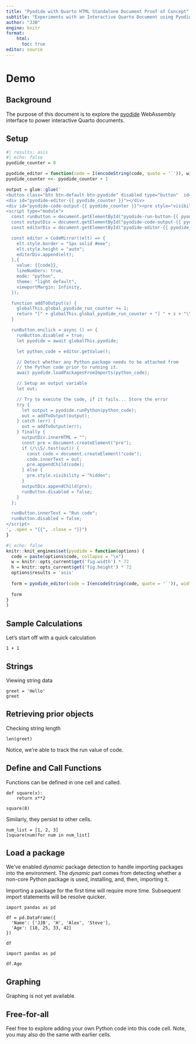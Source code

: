 ```yaml
---
title: "Pyodide with Quarto HTML Standalone Document Proof of Concept"
subtitle: "Experiments with an Interactive Quarto Document using Pyodide v0.24.3"
author: "JJB"
engine: knitr
format:
    html: 
      toc: true
editor: source
---
```


# Demo

## Background

The purpose of this document is to explore the [pyodide](https://pyodide.org/en/stable/) WebAssembly interface to power interactive Quarto documents.

## Setup 


```{=html}
<link rel="stylesheet" href="https://cdnjs.cloudflare.com/ajax/libs/codemirror/6.65.7/codemirror.min.css">
<style>
  .CodeMirror pre {
    background-color: unset !important;
  }
  .btn-pyodide {
    background-color: #EEEEEE;
    border-bottom-left-radius: 0;
    border-bottom-right-radius: 0;
  }
</style>
<script src="https://cdnjs.cloudflare.com/ajax/libs/codemirror/6.65.7/codemirror.min.js"></script>
<script src="https://cdnjs.cloudflare.com/ajax/libs/codemirror/6.65.7/mode/python/python.js"></script>
<script src="https://cdn.jsdelivr.net/pyodide/v0.23.4/full/pyodide.js"></script>

<script type="module">
  globalThis.pyodide = await loadPyodide();
  document.querySelectorAll(".btn-pyodide").forEach((btn) => {
    btn.innerText = "Run code";
    btn.disabled = false;
  });
  globalThis.global_pyodide_run_counter = 0;
</script>
```

```r
#| results: asis
#| echo: false
pyodide_counter = 0

pyodide_editor = function(code = I(encodeString(code, quote = '`')), width, height) { 
pyodide_counter <<- pyodide_counter + 1

output = glue::glue('
<button class="btn btn-default btn-pyodide" disabled type="button"  id="pyodide-run-button-{{ pyodide_counter }}">Loading pyodide...</button>
<div id="pyodide-editor-{{ pyodide_counter }}"></div>
<div id="pyodide-code-output-{{ pyodide_counter }}"><pre style="visibility: hidden"></pre></div>
<script type="module">
  const runButton = document.getElementById("pyodide-run-button-{{ pyodide_counter }}");
  const outputDiv = document.getElementById("pyodide-code-output-{{ pyodide_counter }}");
  const editorDiv = document.getElementById("pyodide-editor-{{ pyodide_counter }}");

  const editor = CodeMirror((elt) => {
    elt.style.border = "1px solid #eee";
    elt.style.height = "auto";
    editorDiv.append(elt);
  },{
    value: {{code}},
    lineNumbers: true,
    mode: "python",
    theme: "light default",
    viewportMargin: Infinity,
  });

  function addToOutput(s) {
    globalThis.global_pyodide_run_counter += 1;
    return "[" + globalThis.global_pyodide_run_counter + "] " + s + "\\n";
  }

  runButton.onclick = async () => {
    runButton.disabled = true;
    let pyodide = await globalThis.pyodide;

    let python_code = editor.getValue();

    // Detect whether any Python package needs to be attached from
    // the Python code prior to running it.
    await pyodide.loadPackagesFromImports(python_code);

    // Setup an output variable
    let out;

    // Try to execute the code, if it fails... Store the error
    try {
      let output = pyodide.runPython(python_code);
      out = addToOutput(output);
    } catch (err) {
      out = addToOutput(err);
    } finally {
      outputDiv.innerHTML = "";
      const pre = document.createElement("pre");
      if (/\\S/.test(out)) {
        const code = document.createElement("code");
        code.innerText = out;
        pre.appendChild(code);
      } else {
        pre.style.visibility = "hidden";
      }
      outputDiv.appendChild(pre);
      runButton.disabled = false;
    }
  };

  runButton.innerText = "Run code";
  runButton.disabled = false;
</script>
', .open = "{{", .close = "}}")
}
```

```r
#| echo: false
knitr::knit_engines$set(pyodide = function(options) {
  code = paste(options$code, collapse = "\n")
  w = knitr::opts_current$get('fig.width') * 72
  h = knitr::opts_current$get('fig.height') * 72
  options$results = 'asis'
  
  form = pyodide_editor(code = I(encodeString(code, quote = '`')), width = w, height = h)
  
  form
}
)
```

## Sample Calculations

Let's start off with a quick calculation 

```pyodide
1 + 1
```

## Strings

Viewing string data

```pyodide
greet = 'Hello'
greet
```

## Retrieving prior objects

Checking string length

```pyodide
len(greet)
```

Notice, we're able to track the run value of code.

## Define and Call Functions

Functions can be defined in one cell and called. 

```pyodide
def square(x):
    return x**2

square(8)
```

Similarly, they persist to other cells.

```pyodide
num_list = [1, 2, 3]
[square(num)for num in num_list]
```

## Load a package

We've enabled _dynamic_ package detection to handle importing packages into the environment. The _dynamic_ part comes from detecting whether a non-core Python package is used, installing, and, then, importing it.

:::{.callout-note}
Importing a package for the first time will require more time. Subsequent import statements will be resolve quicker.
:::

```pyodide
import pandas as pd

df = pd.DataFrame({
  'Name': ['JJB', 'H', 'Alex', 'Steve'],
  'Age': [18, 25, 33, 42]
})

df
```

```pyodide
import pandas as pd 

df.Age
```

## Graphing

:::{.callout-important}
Graphing is not yet available.
:::

## Free-for-all

Feel free to explore adding your own Python code into this code cell. Note, you may also do the same with earlier cells.

```pyodide

```
